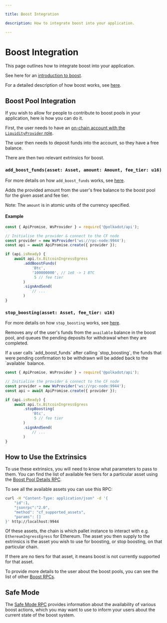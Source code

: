 ```yaml
---

title: Boost Integration

description: How to integrate boost into your application.

---
```



# Boost Integration

This page outlines how to integrate boost into your application.

See here for an [introduction to boost](../../swapping/intro-to-boost.mdx).

For a detailed description of how boost works, see [here](../boost/how-boost-works.mdx).


## Boost Pool Integration

If you wish to allow for people to contribute to boost pools in your application, here is how you can do it.

First, the user needs to have an [on-chain account with the `LiquidityProvider` role](../integrations/chainflip-account/lp.mdx).

The user then needs to deposit funds into the account, so they have a free balance.

There are then two relevant extrinsics for boost.

### `add_boost_funds(asset: Asset, amount: Amount, fee_tier: u16)`

For more details on how `add_boost_funds` works, see [here](../boost/how-boost-works.mdx#adding-boost-funds).

Adds the provided amount from the user's free balance to the boost pool for the given asset and fee tier.

Note: The `amount` is in atomic units of the currency specified.

#### Example

```javascript copy
const { ApiPromise, WsProvider } = require('@polkadot/api');

// Initialise the provider & connect to the CF node
const provider = new WsProvider('ws://rpc-node:9944');
const api = await ApiPromise.create({ provider });

if (api.isReady) {
    await api.tx.BitcoinIngressEgress
        .addBoostFunds(
            'Btc',
            '100000000', // 1e8 -> 1 BTC
             5 // fee tier
        )
        .signAndSend(
            // ...
        )
}
```

### `stop_boosting(asset: Asset, fee_tier: u16)`

For more details on how `stop_boosting` works, see [here](../boost/how-boost-works.mdx#removing-liquidity-from-a-boost-pool).

Removes any of the user's funds from the `available` balance in the boost pool, and queues the pending deposits for withdrawal when they are completed.

<Callout type="info">
If a user calls `add_boost_funds` after calling `stop_boosting`, the funds that were pending confirmation to be withdrawn will be added back to the `available` balance.
</Callout>

```javascript copy
const { ApiPromise, WsProvider } = require('@polkadot/api');

// Initialise the provider & connect to the CF node
const provider = new WsProvider('ws://rpc-node:9944');
const api = await ApiPromise.create({ provider });

if (api.isReady) {
    await api.tx.BitcoinIngressEgress
        .stopBoosting(
            'Btc',
             5 // fee tier
        )
        .signAndSend(
            // ...
        )
}
```

## How to Use the Extrinsics

To use these extrinsics, you will need to know what parameters to pass to them. You can find the list of available fee tiers for a particular asset using the [Boost Pool Details RPC](../boost/boost-rpcs.mdx#cf_boost_pool_details).

To see all the available assets you can use this RPC:

```bash copy
curl -H "Content-Type: application/json" -d '{
    "id":1,
    "jsonrpc":"2.0",
    "method": "cf_supported_assets",
    "params": []
}' http://localhost:9944
```

Of these assets, the chain is which pallet instance to interact with e.g. `EthereumIngressEgress` for Ethereum. The asset you then supply to the extrinsics is the asset you wish to use for boosting, or stop boosting, on that particular chain.

If there are no tiers for that asset, it means boost is not currently supported for that asset.

To provide more details to the user about the boost pools, you can see the list of other [Boost RPCs](../boost/boost-rpcs.mdx).


## Safe Mode

The [Safe Mode RPC](../../swapping/integrations/advanced/safe-mode.mdx) provides information about the availability of various boost actions, which you may want to use to inform your users about the current state of the boost system.